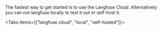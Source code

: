 
The fastest way to get started is to use the Langfuse Cloud. Alternatively you can run langfuse locally to test it out or self-host it.

<Tabs items={["langfuse cloud", "local", "self-hosted"]}>
  <Tab>
    <RunCloud />
  </Tab>
  <Tab>
    <RunLocal />
  </Tab>
  <Tab>
    <RunSelfHost />
  </Tab>
</Tabs>
